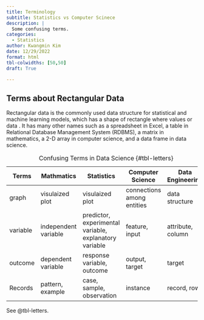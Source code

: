 ```yaml
---
title: Terminology
subtitle: Statistics vs Computer Scinece
description: |
  Some confusing terms.
categories:
  - Statistics
author: Kwangmin Kim
date: 12/29/2022
format: html
tbl-colwidths: [50,50]
draft: True

---
```


## Terms about Rectangular Data

Rectangular data is the commonly used data structure for statistical and machine learning models, which has a shape of rectangle where values or data . It has many other names such as a spreadsheet in Excel, a table in Relational Database Management System (RDBMS), a matrix in mathematics, a 2-D array in computer science, and a data frame in data science.

|   Terms  | Mathmatics            | Statistics                                             | Computer Science           | Data Engineering |
|----------|-----------------------|--------------------------------------------------------|----------------------------|------------------|
| graph    | visulaized plot       | visulaized plot                                        | connections among entities | data structure   |
| variable | independent variable  | predictor, experimental variable, explanatory variable | feature, input             | attribute, column|
| outcome  | dependent variable    | response variable, outcome                             |  output, target            | target           |
| Records  | pattern, example      | case, sample, observation                              |  instance                  | record, row      |

: Confusing Terms in Data Science {#tbl-letters}

See @tbl-letters.